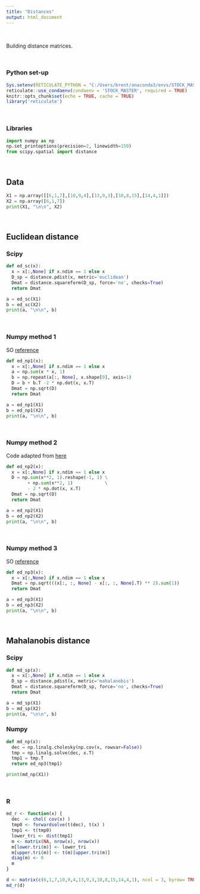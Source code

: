 ```yaml
---
title: "Distances"
output: html_document
---
```


<br>

Building distance matrices. 

<br>

### Python set-up

```r
Sys.setenv(RETICULATE_PYTHON = "C:/Users/brent/anaconda3/envs/STOCK_MASTER/python.exe")
reticulate::use_condaenv(condaenv = 'STOCK_MASTER', required = TRUE)
knitr::opts_chunk$set(echo = TRUE, cache = TRUE)
library('reticulate')
```

<br>

### Libraries

```python
import numpy as np
np.set_printoptions(precision=2, linewidth=150)
from scipy.spatial import distance
```

<br>

## Data

```python
X1 = np.array([[6,1,7],[10,9,4],[13,9,3],[10,8,15],[14,4,1]])
X2 = np.array([6,1,7])
print(X1, "\n\n", X2)
```

<br>

## Euclidean distance

### Scipy

```python
def ed_sc(x):
  x = x[:,None] if x.ndim == 1 else x
  D_sp = distance.pdist(x, metric='euclidean')
  Dmat = distance.squareform(D_sp, force='no', checks=True)
  return Dmat

a = ed_sc(X1)
b = ed_sc(X2)
print(a, "\n\n", b)
```

<br>

### Numpy method 1

SO [reference](https://stackoverflow.com/questions/29132417/compute-numpy-array-pairwise-euclidean-distance-except-with-self/59520806#59520806)

```python
def ed_np1(x):
  x = x[:,None] if x.ndim == 1 else x
  a = np.sum(x * x, 1)
  b = np.repeat(a[:, None], x.shape[0], axis=1)
  D = b + b.T -2 * np.dot(x, x.T)
  Dmat = np.sqrt(D)
  return Dmat

a = ed_np1(X1)
b = ed_np1(X2)
print(a, "\n\n", b)
```

<br>

### Numpy method 2

Code adapted from [here](https://www.cs.ubc.ca/~nando/540-2013/lectures/gp.py)

```python
def ed_np2(x):
  x = x[:,None] if x.ndim == 1 else x
  D = np.sum(x**2, 1).reshape(-1, 1) \
        + np.sum(x**2, 1)            \
        - 2 * np.dot(x, x.T)
  Dmat = np.sqrt(D)
  return Dmat

a = ed_np2(X1)
b = ed_np2(X2)
print(a, "\n\n", b)
```

<br>

### Numpy method 3

SO [reference](https://stackoverflow.com/questions/28687321/computing-euclidean-distance-for-numpy-in-python)

```python
def ed_np3(x):
  x = x[:,None] if x.ndim == 1 else x
  Dmat = np.sqrt(((x[:, :, None] - x[:, :, None].T) ** 2).sum(1))
  return Dmat

a = ed_np3(X1)
b = ed_np3(X2)
print(a, "\n\n", b)
```

<br>

## Mahalanobis distance

### Scipy

```python
def md_sp(x):
  x = x[:,None] if x.ndim == 1 else x
  D_sp = distance.pdist(x, metric='mahalanobis')
  Dmat = distance.squareform(D_sp, force='no', checks=True)
  return Dmat

a = md_sp(X1)
b = md_sp(X2)
print(a, "\n\n", b)
```

### Numpy

```python
def md_np(x):
  dec = np.linalg.cholesky(np.cov(x, rowvar=False))
  tmp = np.linalg.solve(dec, x.T)
  tmp1 = tmp.T
  return ed_np3(tmp1)

print(md_np(X1))
```

<br> 

### R

```r
md_r <- function(x) {
  dec  <- chol( cov(x) )
  tmp0 <- forwardsolve(t(dec), t(x) )
  tmp1 <- t(tmp0)
  lower_tri <- dist(tmp1)
  m <- matrix(NA, nrow(x), nrow(x))
  m[lower.tri(m)] <- lower_tri
  m[upper.tri(m)] <- t(m)[upper.tri(m)]
  diag(m) <- 0
  m
}

d <- matrix(c(6,1,7,10,9,4,13,9,3,10,8,15,14,4,1), ncol = 3, byrow= TRUE)
md_r(d)
```